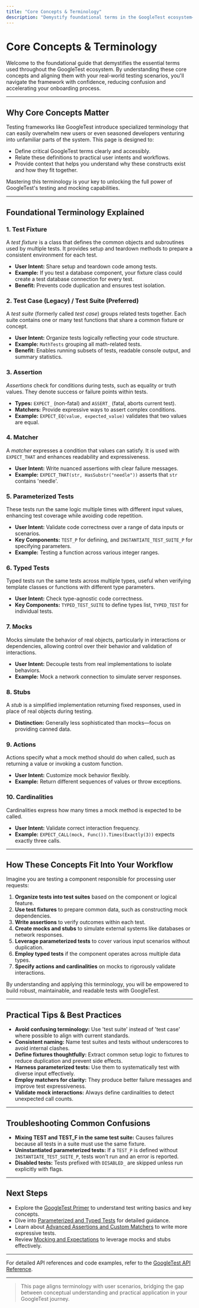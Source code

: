 ```yaml
---
title: "Core Concepts & Terminology"
description: "Demystify foundational terms in the GoogleTest ecosystem—such as test fixtures, test cases, assertions, matchers, parameterized tests, mocks, stubs, actions, and cardinalities. Align terminology with user scenarios to reduce confusion and improve onboarding."
---
```


# Core Concepts & Terminology

Welcome to the foundational guide that demystifies the essential terms used throughout the GoogleTest ecosystem. By understanding these core concepts and aligning them with your real-world testing scenarios, you'll navigate the framework with confidence, reducing confusion and accelerating your onboarding process.

---

## Why Core Concepts Matter

Testing frameworks like GoogleTest introduce specialized terminology that can easily overwhelm new users or even seasoned developers venturing into unfamiliar parts of the system. This page is designed to:

- Define critical GoogleTest terms clearly and accessibly.
- Relate these definitions to practical user intents and workflows.
- Provide context that helps you understand why these constructs exist and how they fit together.

Mastering this terminology is your key to unlocking the full power of GoogleTest's testing and mocking capabilities.

---

## Foundational Terminology Explained

### 1. Test Fixture

A *test fixture* is a class that defines the common objects and subroutines used by multiple tests. It provides setup and teardown methods to prepare a consistent environment for each test.

- **User Intent:** Share setup and teardown code among tests.
- **Example:** If you test a database component, your fixture class could create a test database connection for every test.
- **Benefit:** Prevents code duplication and ensures test isolation.

### 2. Test Case (Legacy) / Test Suite (Preferred)

A *test suite* (formerly called *test case*) groups related tests together. Each suite contains one or many test functions that share a common fixture or concept.

- **User Intent:** Organize tests logically reflecting your code structure.
- **Example:** `MathTests` grouping all math-related tests.
- **Benefit:** Enables running subsets of tests, readable console output, and summary statistics.

### 3. Assertion

*Assertions* check for conditions during tests, such as equality or truth values. They denote success or failure points within tests.

- **Types:** `EXPECT_` (non-fatal) and `ASSERT_` (fatal, aborts current test).
- **Matchers:** Provide expressive ways to assert complex conditions.
- **Example:** `EXPECT_EQ(value, expected_value)` validates that two values are equal.

### 4. Matcher

A *matcher* expresses a condition that values can satisfy. It is used with `EXPECT_THAT` and enhances readability and expressiveness.

- **User Intent:** Write nuanced assertions with clear failure messages.
- **Example:** `EXPECT_THAT(str, HasSubstr("needle"))` asserts that `str` contains 'needle'.

### 5. Parameterized Tests

These tests run the same logic multiple times with different input values, enhancing test coverage while avoiding code repetition.

- **User Intent:** Validate code correctness over a range of data inputs or scenarios.
- **Key Components:** `TEST_P` for defining, and `INSTANTIATE_TEST_SUITE_P` for specifying parameters.
- **Example:** Testing a function across various integer ranges.

### 6. Typed Tests

Typed tests run the same tests across multiple types, useful when verifying template classes or functions with different type parameters.

- **User Intent:** Check type-agnostic code correctness.
- **Key Components:** `TYPED_TEST_SUITE` to define types list, `TYPED_TEST` for individual tests.

### 7. Mocks

Mocks simulate the behavior of real objects, particularly in interactions or dependencies, allowing control over their behavior and validation of interactions.

- **User Intent:** Decouple tests from real implementations to isolate behaviors.
- **Example:** Mock a network connection to simulate server responses.

### 8. Stubs

A *stub* is a simplified implementation returning fixed responses, used in place of real objects during testing.

- **Distinction:** Generally less sophisticated than mocks—focus on providing canned data.

### 9. Actions

Actions specify what a mock method should do when called, such as returning a value or invoking a custom function.

- **User Intent:** Customize mock behavior flexibly.
- **Example:** Return different sequences of values or throw exceptions.

### 10. Cardinalities

Cardinalities express how many times a mock method is expected to be called.

- **User Intent:** Validate correct interaction frequency.
- **Example:** `EXPECT_CALL(mock, Func()).Times(Exactly(3))` expects exactly three calls.

---

## How These Concepts Fit Into Your Workflow

Imagine you are testing a component responsible for processing user requests:

1. **Organize tests into test suites** based on the component or logical feature.
2. **Use test fixtures** to prepare common data, such as constructing mock dependencies.
3. **Write assertions** to verify outcomes within each test.
4. **Create mocks and stubs** to simulate external systems like databases or network responses.
5. **Leverage parameterized tests** to cover various input scenarios without duplication.
6. **Employ typed tests** if the component operates across multiple data types.
7. **Specify actions and cardinalities** on mocks to rigorously validate interactions.

By understanding and applying this terminology, you will be empowered to build robust, maintainable, and readable tests with GoogleTest.

---

## Practical Tips & Best Practices

- **Avoid confusing terminology:** Use 'test suite' instead of 'test case' where possible to align with current standards.
- **Consistent naming:** Name test suites and tests without underscores to avoid internal clashes.
- **Define fixtures thoughtfully:** Extract common setup logic to fixtures to reduce duplication and prevent side effects.
- **Harness parameterized tests:** Use them to systematically test with diverse input effectively.
- **Employ matchers for clarity:** They produce better failure messages and improve test expressiveness.
- **Validate mock interactions:** Always define cardinalities to detect unexpected call counts.

---

## Troubleshooting Common Confusions

- **Mixing TEST and TEST_F in the same test suite:** Causes failures because all tests in a suite must use the same fixture.
- **Uninstantiated parameterized tests:** If a `TEST_P` is defined without `INSTANTIATE_TEST_SUITE_P`, tests won’t run and an error is reported.
- **Disabled tests:** Tests prefixed with `DISABLED_` are skipped unless run explicitly with flags.

---

## Next Steps

- Explore the [GoogleTest Primer](https://github.com/google/googletest/blob/main/docs/primer.md) to understand test writing basics and key concepts.
- Dive into [Parameterized and Typed Tests](https://github.com/google/googletest/blob/main/docs/advanced.md#value-parameterized-tests) for detailed guidance.
- Learn about [Advanced Assertions and Custom Matchers](https://github.com/google/googletest/blob/main/guides/core-workflows/advanced-assertions-matchers.md) to write more expressive tests.
- Review [Mocking and Expectations](https://github.com/google/googletest/blob/main/guides/core-workflows/mock-behavior-expectations.md) to leverage mocks and stubs effectively.

---

For detailed API references and code examples, refer to the [GoogleTest API Reference](https://github.com/google/googletest/blob/main/docs/reference/testing.md).

---

> This page aligns terminology with user scenarios, bridging the gap between conceptual understanding and practical application in your GoogleTest journey.
